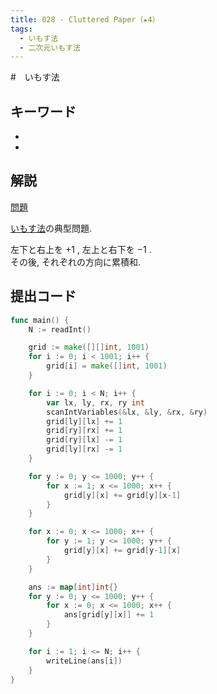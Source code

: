 ```yaml
---
title: 028 - Cluttered Paper（★4）
tags:
  - いもす法
  - 二次元いもす法
---
```


#　いもす法

## キーワード


- <Tag tag="いもす法" />
- <Tag tag="二次元いもす法" />

## 解説

[問題](https://atcoder.jp/contests/typical90/tasks/typical90_ab)

[いもす法](../algorithm/imos.md)の典型問題.

左下と右上を $+1$ , 左上と右下を $-1$ .  
その後, それぞれの方向に累積和.

## 提出コード

```go
func main() {
	N := readInt()

	grid := make([][]int, 1001)
	for i := 0; i < 1001; i++ {
		grid[i] = make([]int, 1001)
	}

	for i := 0; i < N; i++ {
		var lx, ly, rx, ry int
		scanIntVariables(&lx, &ly, &rx, &ry)
		grid[ly][lx] += 1
		grid[ry][rx] += 1
		grid[ry][lx] -= 1
		grid[ly][rx] -= 1
	}

	for y := 0; y <= 1000; y++ {
		for x := 1; x <= 1000; x++ {
			grid[y][x] += grid[y][x-1]
		}
	}

	for x := 0; x <= 1000; x++ {
		for y := 1; y <= 1000; y++ {
			grid[y][x] += grid[y-1][x]
		}
	}

	ans := map[int]int{}
	for y := 0; y <= 1000; y++ {
		for x := 0; x <= 1000; x++ {
			ans[grid[y][x]] += 1
		}
	}

	for i := 1; i <= N; i++ {
		writeLine(ans[i])
	}
}
```
